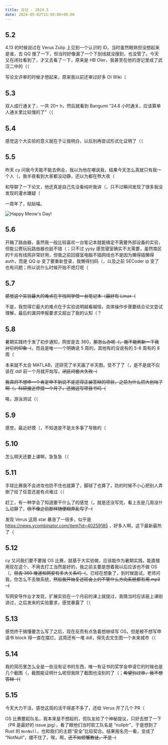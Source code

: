 ```yaml
---
title: 日记 · 2024.5
date: 2024-05-02T15:50:00+08:00
---
```


## 5.2

4.13 的时候说过在 Verus Zulip 上见到一个认识的 ID，当时虽然眼熟但没想起来是谁，去 QQ 搜了一下，但当时好像漏了一个下划线就没搜到，也没管了。今天又在闭社看到了，才又去看了一下，原来是 HB OIer，我甚至在他的游记里成了武汉二中的（（

写论文评审的时候才想起来，原来我以前还审过好多 OI Wiki（

## 5.3

双人成行通关了，一共 20+ h，然后就看到 Bangumi “24.8 小时通关，应该算单人通关里比较慢的了”（（

## 5.4

感觉这个大实验的意义就在于让我明白，以后别再尝试形式化证明了（（

## 5.5

昨天 cy 问我今天能不能去例会，我以为他在嘲讽我，结果今天怎么真就只有我一个人（，我半夜看到大家都没动静，还以为都在熬大夜（

和导聊了一下论文，他还真是自己先没看纯听我讲（，只不过瞬间发现了很多我没发现的灌水嫌疑（

一周年了，贴贴喵。

![Happy Meow's Day!](meow.jpg)

## 5.6

开箱了路由器，虽然我一般比较喜欢一台笔记本就能搞定不需要外部设备的实验，但能公费玩玩路由器也挺不错（；只不过 yysy 感觉寝室确实不太需要，虽然南区的千兆有线网非常好用，但我之前回寝室电脑不插网线也不是因为懒得插懒得 auth，而是 QQ ip 变了要重新登录，我懒得扫码（，以及之前 SECoder ip 变了也有问题；所以说什么时候开始不熄灯呢（

## 5.7

~~感觉这个实验最大的难点在于找同学借一台笔记本（最好有 Linux（~~

不是，我觉得它最大的难点在于实验说明越看越怪，具体操作步骤要结合论文尝试理解，最后的漏洞申报要求又超出了我的认知（？

## 5.8

暑期实践终于发了初步通知，网安是去 360，~~那怎么办呢（，能不能刷新一下我对它的印象（~~，而且是唯一一个明确说 5 周的，其他有的没说有的 5-8 周有的 8 周（

本来就不太会 MATLAB，还研究了半天画了半天图，受不了了（，是不是就不应该在 ddl 前一个月就开始写，~~闭区间套大失败（~~

~~我真的不想申一个肯定申不到说不定还得正装答辩的项目，之前为什么把大创咕了啊（，科研接近停摆一个月了，还搁这写项目书吗（~~

唉，游泳测试（（

## 5.9

感觉，最近好摸（，不知道是不是太多事了导致的（

## 5.10

怎么明天还要上课啊，急急急（（

## 5.11

手球比赛我不会进攻也防不住也就算了，脚球了也算了，防的时候不小心把别人弄倒了给了任意还是有点难过（（

赶工，有一种学会了知道要干什么了的感觉（，就是还没写完，看上去是几周没什么动静了，~~但不像之前那样随便糊弄乱写了（~~

发现 Verus 这周 star 暴涨了一倍多，似乎是 https://news.ycombinator.com/item?id=40259185 ，好多人啊，这下最新最热了（

## 5.12

cy 又问我们要不要报 OS 比赛，就基于大实验做，应该能作为暑期实践。能直接用现在这个、不用去打工当然是好的，我之前主要是想着我以后应该也不做 OS（，~~但去 360 难道和网安有多大关系吗（~~。已经在想象了，到时候面试，老师问我，你怎么不去做系统，~~然后我开始复述班会上的不管什么方向系统都有用.mp3（~~

写网安导作业才发现，扩展实验在一个月前的课上就提过，我猜当时应该是上课刚讲过，之后发来的实验要求，感觉暴露了（（

## 5.13

感觉终于搞懂要怎么写了之后，现在反而有点急着想继续写 OS，但是被不想写申请书 block 得一直在摆烂，这周还有一堆 ddl，得先去文生图一个未来城市（（

## 5.14

我的简历里怎么全是一些没有证书的东西，唯一有证书的奖学金申请它的时候也是几个截图（，截图能证明什么呢但我除了截图也没别的了（；~~希望别过审，我不想答辩（（~~

## 5.15

今天大力干活，感觉这周的活干得差不多了，还给 Verus 开了几个 PR（

OS 比赛要起队名，我本来是不想起的，但队友给了个神秘提议，只好去想了一下（PR 是最好的 issue.jpg），看了眼他们当时软工队名是 “nullptr”，于是想到了 Rust 的 `NonNull`，也和我们的主题“安全”比较契合。结果报名完一看，变成了 “NotNull”，绷不住了，唉，啊，~~还不如螃蟹教徒，不是（~~

